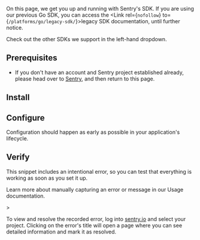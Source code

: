 On this page, we get you up and running with Sentry's SDK. If you are using our previous Go SDK, you can access the <Link rel={`nofollow`} to={`/platforms/go/legacy-sdk/`}>legacy SDK</Link> documentation, until further notice.

<Alert level="info" title="Using a framework?">

Check out the other SDKs we support in the left-hand dropdown.

</Alert>

## Prerequisites

* If you don't have an account and Sentry project established already, please head over to [Sentry](https://sentry.io/signup/), and then return to this page.

## Install

<PlatformContent includePath="getting-started-install" />

## Configure

Configuration should happen as early as possible in your application's lifecycle.

<PlatformContent includePath="getting-started-config" />

## Verify

This snippet includes an intentional error, so you can test that everything is working as soon as you set it up.

<PlatformContent includePath="getting-started-verify" />

<Alert>

Learn more about manually capturing an error or message in our <PlatformLink to="/usage/">Usage documentation</PlatformLink>.

</Alert>>

To view and resolve the recorded error, log into [sentry.io](https://sentry.io) and select your project. Clicking on the error's title will open a page where you can see detailed information and mark it as resolved.
